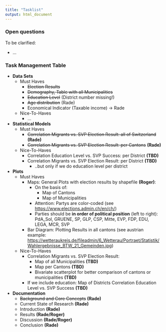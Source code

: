 ```yaml
---
title: "Tasklist"
output: html_document
---
```


### Open questions

To be clarified:

-   ...

### Task Management Table

-   **Data Sets**
    -   Must Haves
        -   ~~Election Results~~
        -   ~~Demography, Table with all Municipalities~~
        -   ~~Education Level~~ (District number missing!)
        -   ~~Age distribution~~ (Rade)
        -   Economical Indicator (Taxable income) -\> Rade
    -   Nice-To-Haves
        -   ...
-   **Statistical Models**
    -   Must Haves
        -   ~~Correlation Migrants vs. SVP Election Result: all of Switzerland~~ **(Rade)**
        -   ~~Correlation Migrants vs. SVP Election Result: per Cantons~~ **(Rade)**
    -   Nice-To-Haves
        -   Correlation Education Level vs. SVP Success: per District **(TBD)**
        -   Correlation Migrants vs. SVP Election Result: per District **(TBD)**
            -   ..but only if we do education level per district
-   **Plots**
    -   Must Haves
        -   Maps: General Plots with election results by shapefile **(Roger)**:
            -   On the basis of:
                -   Map of Cantons
                -   Map of Municipalities
            -   Attention: Partys are color-coded (see <https://www.elections.admin.ch/en/ch/>)
            -   Parties should be **in order of political position** (left to right):\
                PdA_Sol, GRUENE, SP, GLP, CSP, Mitte, EVP, FDP, EDU, LEGA, MCR, SVP
        -   Bar Diagram: Plotting Results in all cantons (see austrian example: <https://wetteraukreis.de/fileadmin/6_Wetterau/Portraet/Statistik/Wahlergebnisse_BTW_21_Gemeinden.jpg>)
    -   Nice-To-Haves
        -   Correlation Migrants vs. SVP Election Result:
            -   Map of all Municipalities **(TBD)**
            -   Map per Cantons **(TBD)**
            -   Bivariate scatterplot for better comparison of cantons or municipalities **(TBD)**
        -   If we include education: Map of Districts Correlation Education Level vs. SVP Success **(TBD)**
-   **Documentation**
    -   ~~Background and Core Concepts~~ **(Rade)**
    -   Current State of Research **(Rade)**
    -   Introduction **(Rade)**
    -   Results **(Rade/Roger)**
    -   Discussion **(Rade/Roger)**
    -   Conclusion **(Rade)**
